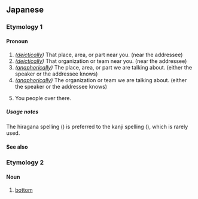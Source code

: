 {{also|そご}}
==Japanese==
===Etymology 1===
{{ja-spellings|其処}}
====Pronoun====
{{ja-pos|pronoun}}

# ''([[deictically]])'' That place, area, or part near you. (near the addressee)
# ''([[deictically]])'' That organization or team near you. (near the addressee)
# ''([[anaphorically]])'' The place, area, or part we are talking about. (either the speaker or the addressee knows)
# ''([[anaphorically]])'' The organization or team we are talking about. (either the speaker or the addressee knows)
# {{lb|ja|brusque}} You people over there.

=====Usage notes=====
The hiragana spelling ({{m|ja|そこ}}) is preferred to the kanji spelling ({{m|ja|其処}}), which is rarely used.

====See also====
{{Japanese demonstratives}}
===Etymology 2===
====Noun====
{{ja-noun}}

# {{ja-def|底}} [[bottom]]

{{cln|ja|basic words}}